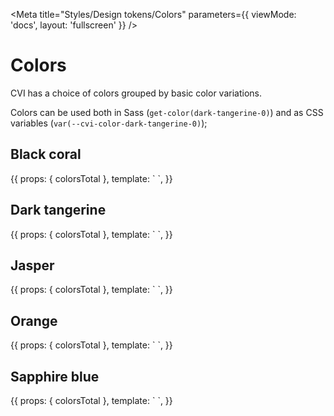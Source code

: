 
<Meta title="Styles/Design tokens/Colors" parameters={{ viewMode: 'docs', layout: 'fullscreen' }} />


# Colors

CVI has a choice of colors grouped by basic color variations.

Colors can be used both in Sass (`get-color(dark-tangerine-0)`) and as CSS variables (`var(--cvi-color-dark-tangerine-0)`);

## Black coral

<Story name="Black coral" height="540px">
  {{
    props: { colorsTotal },
    template: `
      <cvi-ng-storybook-color-cards>
        <cvi-ng-storybook-color-card *ngFor="let _ of [].constructor(colorsTotal); let i = index" label="black-coral-{{ i }}" [ngStyle]="{'--color': 'var(--cvi-color-black-coral-' + i + ')'}"></cvi-ng-storybook-color-card>
      </cvi-ng-storybook-color-cards>
    `,
  }}
</Story>

## Dark tangerine

<Story name="Dark tangerine" height="540px">
  {{
    props: { colorsTotal },
    template: `
      <cvi-ng-storybook-color-cards>
        <cvi-ng-storybook-color-card *ngFor="let _ of [].constructor(colorsTotal); let i = index" label="dark-tangerine-{{ i }}" [ngStyle]="{'--color': 'var(--cvi-color-dark-tangerine-' + i}"></cvi-ng-storybook-color-card>
      </cvi-ng-storybook-color-cards>
    `,
  }}
</Story>

## Jasper

<Story name="Jasper" height="540px">
  {{
    props: { colorsTotal },
    template: `
      <cvi-ng-storybook-color-cards>
        <cvi-ng-storybook-color-card *ngFor="let _ of [].constructor(colorsTotal); let i = index" label="jasper-{{ i }}" [ngStyle]="{'--color': 'var(--cvi-color-jasper-' + i}"></cvi-ng-storybook-color-card>
      </cvi-ng-storybook-color-cards>
    `,
  }}
</Story>

## Orange

<Story name="Orange" height="540px">
  {{
    props: { colorsTotal },
    template: `
      <cvi-ng-storybook-color-cards>
        <cvi-ng-storybook-color-card *ngFor="let _ of [].constructor(colorsTotal); let i = index" label="orange-{{ i }}" [ngStyle]="{'--color': 'var(--cvi-color-orange-' + i}"></cvi-ng-storybook-color-card>
      </cvi-ng-storybook-color-cards>
    `,
  }}
</Story>

## Sapphire blue

<Story name="Sapphire blue" height="540px">
  {{
    props: { colorsTotal },
    template: `
      <cvi-ng-storybook-color-cards>
        <cvi-ng-storybook-color-card *ngFor="let _ of [].constructor(colorsTotal); let i = index" label="sapphire-blue-{{ i }}" [ngStyle]="{'--color': 'var(--cvi-color-sapphire-blue-' + i}"></cvi-ng-storybook-color-card>
      </cvi-ng-storybook-color-cards>
    `,
  }}
</Story>

